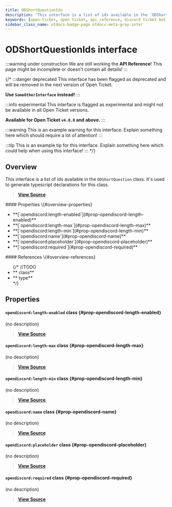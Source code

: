 ```yaml
---
title: ODShortQuestionIds
description: "This interface is a list of ids available in the `ODShortQuestion` class. It's used to generate typescript declarations for this class."
keywords: [open-ticket, open ticket, api reference, discord ticket bot, interface]
sidebar_class_name: otdocs-badge-page otdocs-meta-gray-inter
---
```

<head>
    <link rel="apple-touch-icon" href="/img/logo_vertical.png"/>
</head>

# ODShortQuestionIds <M color="gray">interface</M>

:::warning under construction
We are still working the **API Reference**! This page might be incomplete or doesn't contain all details!
:::

{/*
:::danger deprecated
This interface has been flagged as deprecated and will be removed in the next version of Open Ticket.

**Use `SomeOtherInterface` instead!**
:::

:::info experimental
This interface is flagged as experimental and might not be available in all Open Ticket versions.

**Available for Open Ticket `v4.0.0` and above.**
:::

:::warning
This is an example warning for this interface. Explain something here which should require a lot of attention!
:::

:::tip
This is an example tip for this interface. Explain something here which could help when using this interface!
:::
*/}

## Overview
This interface is a list of ids available in the `ODShortQuestion` class.
It's used to generate typescript declarations for this class.

> [**View Source**](https://otgithub.dj-dj.be/tree/main/src/core/api/openticket/question.ts#L132)

<FlexHorizontal>
<div style={{width:"50%"}}>
    #### Properties \{#overview-properties}
    <ul>
        <li>**[`opendiscord:length-enabled`](#prop-opendiscord-length-enabled)**</li>
        <li>**[`opendiscord:length-max`](#prop-opendiscord-length-max)**</li>
        <li>**[`opendiscord:length-min`](#prop-opendiscord-length-min)**</li>
        <li>**[`opendiscord:name`](#prop-opendiscord-name)**</li>
        <li>**[`opendiscord:placeholder`](#prop-opendiscord-placeholder)**</li>
        <li>**[`opendiscord:required`](#prop-opendiscord-required)**</li>
    </ul>
</div>
<div style={{width:"50%"}}>
    #### References \{#overview-references}
    <ul>
        {/*
        //TODO
        <li>**<code><ApiUrl url="class:ODId" label="api.ODId"/></code> <M color="purple">class</M>**</li>
        <li>**<code><ApiUrl url="type:ODExampleType" label="api.ODExampleType"/></code> <M color="brown">type</M>**</li>
        */}
    </ul>
</div>
</FlexHorizontal>

## Properties
<Divider></Divider>
#### `opendiscord:length-enabled` <M color="purple">class</M> <ApiBlock><ApiUrl url="class:ODQuestionData" label="api.ODQuestionData"/></ApiBlock> \{#prop-opendiscord-length-enabled}
(no description)

> [**View Source**](https://otgithub.dj-dj.be/tree/main/src/core/api/openticket/question.ts#L137)

<Divider></Divider>
#### `opendiscord:length-max` <M color="purple">class</M> <ApiBlock><ApiUrl url="class:ODQuestionData" label="api.ODQuestionData"/></ApiBlock> \{#prop-opendiscord-length-max}
(no description)

> [**View Source**](https://otgithub.dj-dj.be/tree/main/src/core/api/openticket/question.ts#L139)

<Divider></Divider>
#### `opendiscord:length-min` <M color="purple">class</M> <ApiBlock><ApiUrl url="class:ODQuestionData" label="api.ODQuestionData"/></ApiBlock> \{#prop-opendiscord-length-min}
(no description)

> [**View Source**](https://otgithub.dj-dj.be/tree/main/src/core/api/openticket/question.ts#L138)

<Divider></Divider>
#### `opendiscord:name` <M color="purple">class</M> <ApiBlock><ApiUrl url="class:ODQuestionData" label="api.ODQuestionData"/></ApiBlock> \{#prop-opendiscord-name}
(no description)

> [**View Source**](https://otgithub.dj-dj.be/tree/main/src/core/api/openticket/question.ts#L133)

<Divider></Divider>
#### `opendiscord:placeholder` <M color="purple">class</M> <ApiBlock><ApiUrl url="class:ODQuestionData" label="api.ODQuestionData"/></ApiBlock> \{#prop-opendiscord-placeholder}
(no description)

> [**View Source**](https://otgithub.dj-dj.be/tree/main/src/core/api/openticket/question.ts#L135)

<Divider></Divider>
#### `opendiscord:required` <M color="purple">class</M> <ApiBlock><ApiUrl url="class:ODQuestionData" label="api.ODQuestionData"/></ApiBlock> \{#prop-opendiscord-required}
(no description)

> [**View Source**](https://otgithub.dj-dj.be/tree/main/src/core/api/openticket/question.ts#L134)

<Divider></Divider>
